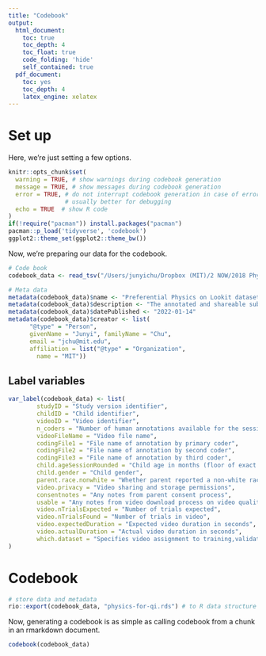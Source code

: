 ```yaml
---
title: "Codebook"
output:
  html_document:
    toc: true
    toc_depth: 4
    toc_float: true
    code_folding: 'hide'
    self_contained: true
  pdf_document:
    toc: yes
    toc_depth: 4
    latex_engine: xelatex
---
```


# Set up

Here, we're just setting a few options.

```r
knitr::opts_chunk$set(
  warning = TRUE, # show warnings during codebook generation
  message = TRUE, # show messages during codebook generation
  error = TRUE, # do not interrupt codebook generation in case of errors,
                # usually better for debugging
  echo = TRUE  # show R code
)
if(!require("pacman")) install.packages("pacman")
pacman::p_load('tidyverse', 'codebook')
ggplot2::theme_set(ggplot2::theme_bw())
```

Now, we're preparing our data for the codebook.

```r
# Code book
codebook_data <- read_tsv("/Users/junyichu/Dropbox (MIT)/2 NOW/2018 Physics/Videos for QI/prephys_split0_videos.tsv")

# Meta data
metadata(codebook_data)$name <- "Preferential Physics on Lookit dataset"
metadata(codebook_data)$description <- "The annotated and shareable subset of video, annotation, and participant data"
metadata(codebook_data)$datePublished <- "2022-01-14"
metadata(codebook_data)$creator <- list(
      "@type" = "Person",
      givenName = "Junyi", familyName = "Chu",
      email = "jchu@mit.edu", 
      affiliation = list("@type" = "Organization",
        name = "MIT"))
```

## Label variables

```r
var_label(codebook_data) <- list(
        studyID = "Study version identifier", 
        childID = "Child identifier",
        videoID = "Video identifier",
        n_coders = "Number of human annotations available for the session",
        videoFileName = "Video file name",
        codingFile1 = "File name of annotation by primary coder",
        codingFile2 = "File name of annotation by second coder",
        codingFile3 = "File name of annotation by third coder",
        child.ageSessionRounded = "Child age in months (floor of exact age)",
        child.gender = "Child gender",
        parent.race.nonwhite = "Whether parent reported a non-white race",
        video.privacy = "Video sharing and storage permissions",
        consentnotes = "Any notes from parent consent process",
        usable = "Any notes from video download process on video quality",
        video.nTrialsExpected = "Number of trials expected",
        video.nTrialsFound = "Number of trials in video",
        video.expectedDuration = "Expected video duration in seconds",
        video.actualDuration = "Actual video duration in seconds",
        which.dataset = "Specifies video assignment to training,validation and test sets"
)
```

# Codebook

```r
# store data and metadata
rio::export(codebook_data, "physics-for-qi.rds") # to R data structure file
```

Now, generating a codebook is as simple as calling codebook from a chunk in an
rmarkdown document.

```r
codebook(codebook_data)
```
